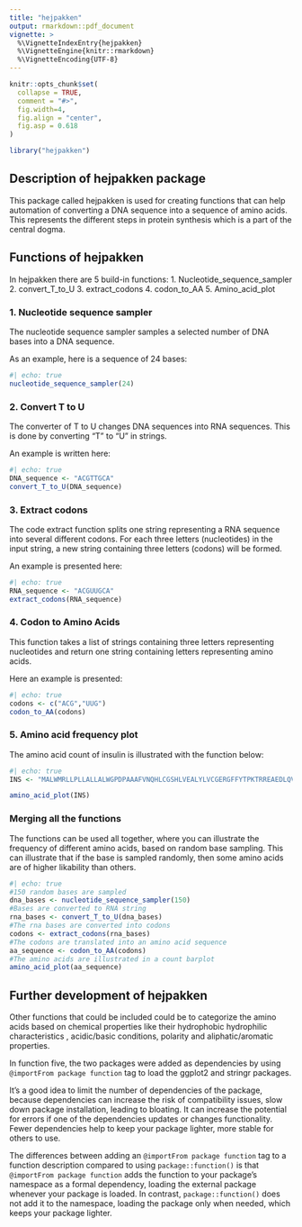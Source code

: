```yaml
---
title: "hejpakken"
output: rmarkdown::pdf_document
vignette: >
  %\VignetteIndexEntry{hejpakken}
  %\VignetteEngine{knitr::rmarkdown}
  %\VignetteEncoding{UTF-8}
---
```


```r
knitr::opts_chunk$set(
  collapse = TRUE,
  comment = "#>",
  fig.width=4, 
  fig.align = "center",
  fig.asp = 0.618
)
```

```r
library("hejpakken")
```

## Description of hejpakken package
This package called hejpakken is used for creating functions that can help automation of converting a DNA sequence into a sequence of amino acids. This represents the different steps in protein synthesis which is a part of the central dogma.

## Functions of hejpakken
In hejpakken there are 5 build-in functions:
1.  Nucleotide_sequence_sampler
2.  convert_T_to_U
3.  extract_codons
4.  codon_to_AA
5.  Amino_acid_plot

### 1. Nucleotide sequence sampler
The nucleotide sequence sampler samples a selected number of DNA bases into a DNA sequence.

As an example, here is a sequence of 24 bases:

```r
#| echo: true
nucleotide_sequence_sampler(24)
```

### 2. Convert T to U
The converter of T to U changes DNA sequences into RNA sequences. This is done by converting "T" to "U" in strings.

An example is written here:

```r
#| echo: true
DNA_sequence <- "ACGTTGCA" 
convert_T_to_U(DNA_sequence)
```


### 3. Extract codons
The code extract function splits one string representing a RNA sequence into several different codons. For each three letters (nucleotides) in the input string, a new string containing three letters (codons) will be formed.

An example is presented here:

```r
#| echo: true
RNA_sequence <- "ACGUUGCA"
extract_codons(RNA_sequence)
```



### 4. Codon to Amino Acids
This function takes a list of strings containing three letters representing nucleotides and return one string containing letters representing amino acids.

Here an example is presented:

```r
#| echo: true
codons <- c("ACG","UUG")
codon_to_AA(codons)
```

### 5. Amino acid frequency plot
The amino acid count of insulin is illustrated with the function below:

```r
#| echo: true
INS <- "MALWMRLLPLLALLALWGPDPAAAFVNQHLCGSHLVEALYLVCGERGFFYTPKTRREAEDLQVGQVELGGGPGAGSLQPLALEGSLQKRGIVEQCCTSICSLYQLENYCN"

amino_acid_plot(INS)
```

### Merging all the functions
The functions can be used all together, where you can illustrate the frequency of different amino acids, based on random base sampling. This can illustrate that if the base is sampled randomly, then some amino acids are of higher likability than others.

```r
#| echo: true
#150 random bases are sampled
dna_bases <- nucleotide_sequence_sampler(150)
#Bases are converted to RNA string
rna_bases <- convert_T_to_U(dna_bases)
#The rna bases are converted into codons
codons <- extract_codons(rna_bases)
#The codons are translated into an amino acid sequence
aa_sequence <- codon_to_AA(codons)
#The amino acids are illustrated in a count barplot
amino_acid_plot(aa_sequence)
```

## Further development of hejpakken
Other functions that could be included could be to categorize the amino acids based on chemical properties like their hydrophobic hydrophilic characteristics , acidic/basic conditions, polarity and aliphatic/aromatic properties.

In function five, the two packages were added as dependencies by using `@importFrom package function` tag to load the ggplot2 and stringr packages.

It's a good idea to limit the number of dependencies of the package, because dependencies can increase the risk of compatibility issues, slow down package installation, leading to bloating. It can increase the potential for errors if one of the dependencies updates or changes functionality. Fewer dependencies help to keep your package lighter, more stable for others to use.

The differences between adding an `@importFrom package function` tag to a function description compared to using `package::function()` is that `@importFrom package function` adds the function to your package’s namespace as a formal dependency, loading the external package whenever your package is loaded. In contrast, `package::function()` does not add it to the namespace, loading the package only when needed, which keeps your package lighter.
